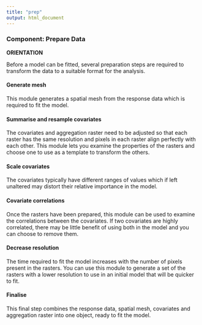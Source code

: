 ```yaml
---
title: "prep"
output: html_document
---
```


### **Component: Prepare Data**

**ORIENTATION**

Before a model can be fitted, several preparation steps are required to transform the data to a suitable format for the analysis. 

#### <span class="module_mandatory">Generate mesh</span>
This module generates a spatial mesh from the response data which is required to fit the model.

#### <span class="module_mandatory">Summarise and resample covariates</span>
The covariates and aggregation raster need to be adjusted so that each raster has the same resolution and pixels in each raster align perfectly with each other. This module lets you examine the properties of the rasters and choose one to use as a template to transform the others.

#### <span class="module_mandatory">Scale covariates</span>
The covariates typically have different ranges of values which if left unaltered may distort their relative importance in the model.

#### <span class="module_optional">Covariate correlations</span>
Once the rasters have been prepared, this module can be used to examine the correlations between the covariates. If two covariates are highly correlated, there may be little benefit of using both in the model and you can choose to remove them.

#### <span class="module_optional">Decrease resolution</span>
The time required to fit the model increases with the number of pixels present in the rasters. You can use this module to generate a set of the rasters with a lower resolution to use in an initial model that will be quicker to fit.

#### <span class="module_mandatory">Finalise</span>
This final step combines the response data, spatial mesh, covariates and aggregation raster into one object, ready to fit the model.
